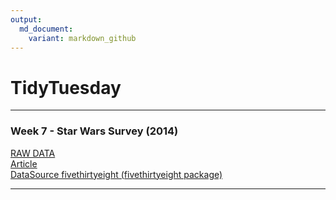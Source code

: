 ```yaml
---
output:
  md_document:
    variant: markdown_github
---
```

# TidyTuesday  

***  
### Week 7 - Star Wars Survey (2014)
[RAW DATA](https://github.com/fivethirtyeight/data/blob/master/star-wars-survey/StarWars.csv)  
[Article](https://fivethirtyeight.com/features/americas-favorite-star-wars-movies-and-least-favorite-characters/)  
[DataSource fivethirtyeight (fivethirtyeight package)](https://github.com/rudeboybert/fivethirtyeight)  

***  
